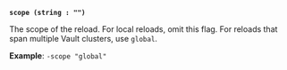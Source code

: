 <a id="plugin-flag-scope" />

**`scope (string : "")`**

The scope of the reload. For local reloads, omit this flag. For reloads that
span multiple Vault clusters, use `global`.

**Example**: `-scope "global"`
